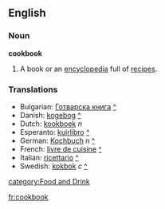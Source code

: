 ==English==
===Noun===
'''cookbook'''
# A book or an [[encyclopedia]] full of [[recipe]]s.

===Translations===
*Bulgarian: [[Готварска книга]] [[:bg:Готварска книга|^]]
*Danish: [[kogebog]] [[:da:kogebog|^]]
*Dutch: [[kookboek]] ''n''
*Esperanto: [[kuirlibro]] [[:eo:kuirlibro|^]]
*German: [[Kochbuch]] ''n'' [[:de:Kochbuch|^]]
*French: [[livre de cuisine]] [[:fr:livre de cuisine|^]]
*Italian: [[ricettario]] [[:it:ricettario|^]]
*Swedish: [[kokbok]] ''c'' [[:sv:kokbok|^]]

[[category:Food and Drink]]

[[fr:cookbook]]
